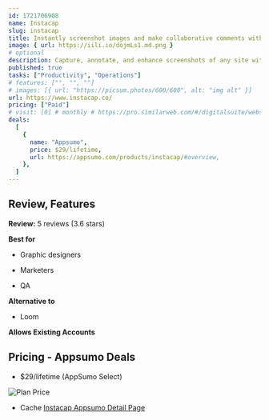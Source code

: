 ```yaml
---
id: 1721706908
name: Instacap
slug: instacap
title: Instantly screenshot images and make collaborative comments with this Chrome extension
image: { url: https://iili.io/dojmLs1.md.png }
# optional
description: Capture, annotate, and enhance screenshots of any site with this Chrome extensionCollaborate on visuals with comments and annotations
published: true
tasks: ["Productivity", "Operations"]
# features: ["", "", ""]
# images: [{ url: "https://picsum.photos/600/600", alt: "img alt" }]
url: https://www.instacap.co/
pricing: ["Paid"]
# visit: [0] # monthly # https://pro.similarweb.com/#/digitalsuite/websiteanalysis/home
deals:
  [
    {
      name: "Appsumo",
      price: $29/lifetime,
      url: https://appsumo.com/products/instacap/#overview,
    },
  ]
---
```


## Review, Features

**Review:** 5 reviews (3.6 stars)

**Best for**

- Graphic designers

- Marketers

- QA

**Alternative to**

- Loom

**Allows Existing Accounts**

## Pricing - Appsumo Deals

- $29/lifetime (AppSumo Select)

<Img src="https://iili.io/do8I0Ml.png" alt="Plan Price" />

- Cache [Instacap Appsumo Detail Page](https://iili.io/do8IOox.png)
